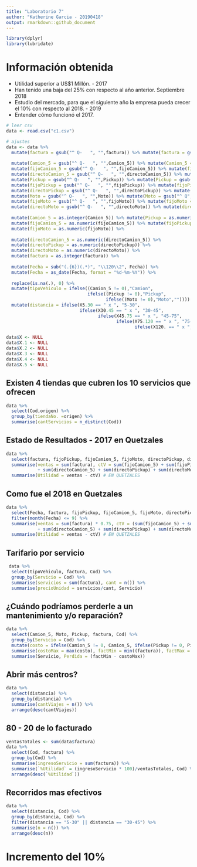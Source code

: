 ```yaml
---
title: "Laboratorio 7"
author: "Katherine Garcia - 20190418"
output: rmarkdown::github_document
---
```


```r
library(dplyr)
library(lubridate)
```


# Información obtenida
- Utilidad superior a US$1 Millón. - 2017
- Han tenido una baja del 25% con respecto al año anterior. Septiembre 2018
- Estudio del mercado, para que el siguiente año la empresa pueda crecer el 10% con respecto al 2018. - 2019
- Entender cómo funcionó el 2017.

```r
# leer csv
data <- read.csv("c1.csv")

# ajustes
data <- data %>%
  mutate(factura = gsub("^ Q-   ", "",factura)) %>% mutate(factura = gsub("^ Q", "",factura)) %>%
  
  mutate(Camion_5 = gsub("^ Q-   ", "",Camion_5)) %>% mutate(Camion_5 = gsub("^ Q", "",Camion_5)) %>%
  mutate(fijoCamion_5 = gsub("^ Q-   ", "",fijoCamion_5)) %>% mutate(fijoCamion_5 = gsub("^ Q", "",fijoCamion_5)) %>%
  mutate(directoCamion_5 = gsub("^ Q-   ", "",directoCamion_5)) %>% mutate(directoCamion_5 = gsub("^ Q", "",directoCamion_5)) %>%
  mutate(Pickup = gsub("^ Q-   ", "",Pickup)) %>% mutate(Pickup = gsub("^ Q", "",Pickup)) %>%
  mutate(fijoPickup = gsub("^ Q-   ", "",fijoPickup)) %>% mutate(fijoPickup = gsub("^ Q", "",fijoPickup)) %>%
  mutate(directoPickup = gsub("^ Q-   ", "",directoPickup)) %>% mutate(directoPickup = gsub("^ Q", "",directoPickup)) %>%
  mutate(Moto = gsub("^ Q-   ", "",Moto)) %>% mutate(Moto = gsub("^ Q", "",Moto)) %>%
  mutate(fijoMoto = gsub("^ Q-   ", "",fijoMoto)) %>% mutate(fijoMoto = gsub("^ Q", "",fijoMoto)) %>%
  mutate(directoMoto = gsub("^ Q-   ", "",directoMoto)) %>% mutate(directoMoto = gsub("^ Q", "",directoMoto)) %>%
  
  mutate(Camion_5 = as.integer(Camion_5)) %>% mutate(Pickup = as.numeric(Pickup)) %>% mutate(Moto = as.numeric(Moto)) %>%
  mutate(fijoCamion_5 = as.numeric(fijoCamion_5)) %>% mutate(fijoPickup = as.numeric(fijoPickup)) %>%
  mutate(fijoMoto = as.numeric(fijoMoto)) %>%
  
  mutate(directoCamion_5 = as.numeric(directoCamion_5)) %>%
  mutate(directoPickup = as.numeric(directoPickup)) %>%
  mutate(directoMoto = as.numeric(directoMoto)) %>%
  mutate(factura = as.integer(factura)) %>%
  
  mutate(Fecha = sub("(.{6})(.*)", "\\120\\2", Fecha)) %>%
  mutate(Fecha = as_date(Fecha, format = "%d-%m-%Y")) %>%
  
  replace(is.na(.), 0) %>%
  mutate(tipoVehiculo = ifelse((Camion_5 != 0),"Camion",
                               ifelse((Pickup != 0),"Pickup",
                                      ifelse((Moto != 0),"Moto","")))) %>%
  mutate(distancia = ifelse(X5.30 == " x ", "5-30",
                            ifelse(X30.45 == " x ", "30-45",
                                   ifelse(X45.75 == " x ", "45-75",
                                          ifelse(X75.120 == " x ", "75-120",
                                                 ifelse(X120. == " x ", "120+", ""))))))

data$X <- NULL
data$X.1 <- NULL
data$X.2 <- NULL
data$X.3 <- NULL
data$X.4 <- NULL
data$X.5 <- NULL  
```

## Existen 4 tiendas que cubren los 10 servicios que ofrecen
```r
data %>%
  select(Cod,origen) %>%
  group_by(tiendaNo. =origen) %>%
  summarise(cantServicios = n_distinct(Cod))
```

## Estado de Resultados - 2017 en Quetzales
```r
data %>%
  select(factura, fijoPickup, fijoCamion_5, fijoMoto, directoPickup, directoCamion_5, directoMoto) %>%
  summarise(ventas = sum(factura), ctV = sum(fijoCamion_5) + sum(fijoPickup) + sum(fijoMoto)
            + sum(directoCamion_5) + sum(directoPickup) + sum(directoMoto)) %>%
  summarise(Utilidad = ventas - ctV) # EN QUETZALES
```

## Como fue el 2018 en Quetzales
```r
data %>%
  select(Fecha, factura, fijoPickup, fijoCamion_5, fijoMoto, directoPickup, directoCamion_5, directoMoto) %>%
  filter(month(Fecha) <= 9) %>%
  summarise(ventas = sum(factura) * 0.75, ctV = (sum(fijoCamion_5) + sum(fijoPickup) + sum(fijoMoto)
            + sum(directoCamion_5) + sum(directoPickup) + sum(directoMoto)) *0.97) %>%
  summarise(Utilidad = ventas - ctV) # EN QUETZALES
```

## Tarifario por servicio
```r
 data %>%
  select(tipoVehiculo, factura, Cod) %>%
  group_by(Servicio = Cod) %>%
  summarise(servicios = sum(factura), cant = n()) %>%
  summarise(precioUnidad = servicios/cant, Servicio) 
```

## ¿Cuándo podríamos perderle a un mantenimiento y/o reparación? 
```r
data %>%
  select(Camion_5, Moto, Pickup, factura, Cod) %>%
  group_by(Servicio = Cod) %>%
  mutate(costo = ifelse(Camion_5 != 0, Camion_5, ifelse(Pickup != 0, Pickup, ifelse(Moto != 0, Moto, 0)))) %>%
  summarise(costoMax = max(costo), factMin = min((factura)), factMax = max(factura)) %>%
  summarise(Servicio, Perdida = (factMin - costoMax))
```

## Abrir más centros?
```r
data %>%
  select(distancia) %>%
  group_by(distancia) %>%
  summarise(cantViajes = n()) %>%
  arrange(desc(cantViajes))
```

## 80 - 20 de lo facturado
```r
ventasTotales <- sum(data$factura)
data %>%
  select(Cod, factura) %>%
  group_by(Cod) %>%
  summarise(ingresoServicio = sum(factura)) %>%
  summarise(`%Utilidad` = (ingresoServicio * 100)/ventasTotales, Cod) %>%
  arrange(desc(`%Utilidad`))
```

## Recorridos mas efectivos
```r
data %>%
  select(distancia, Cod) %>%
  group_by(distancia, Cod) %>%
  filter(distancia == "5-30" || distancia == "30-45") %>%
  summarise(n = n()) %>%
  arrange(desc(n))
```

# Incremento del 10%
```r

```